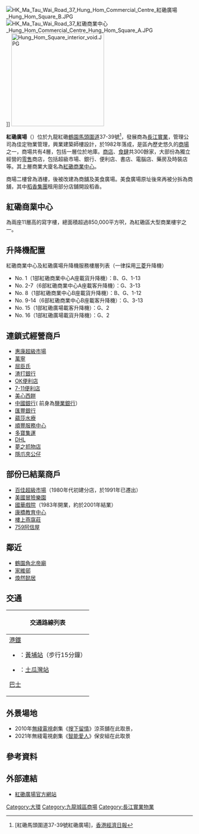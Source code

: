 {{Infobox_housinghk | name = Hung Hom Square<br>紅磡廣場
| logo=
| photo = Hung Hom Commercial Centre.jpg
| phototitle = 紅磡商業中心
| address= [[九龍|九龍]][[紅磡|紅磡]][[鶴園|鶴園]][[馬頭圍道|馬頭圍道]]
| lot= 
| developer= [[長江實業|長江實業]]
| use = 商場及辦公室
| blocknumber = 2座
| floornumber = 
| yearofcompletion = 1982年12月
| former = 青堡大廈
| facilities = 食肆、店舖
| website = 
}}
[[File:HK_Ma_Tau_Wai_Road_37_Hung_Hom_Commercial_Centre_紅磡廣場_Hung_Hom_Square_B.JPG|thumb]]
[[File:HK_Ma_Tau_Wai_Road_37_紅磡商業中心_Hung_Hom_Commercial_Centre_Hung_Hom_Square_A.JPG|thumb]]]]
[[File:Hung_Hom_Square_interior_void.JPG|250px]]

'''紅磡廣場'''（{{lang-en|'''Hung Hom Square'''}}）位於九龍紅磡[[鶴園|鶴園]][[馬頭圍道|馬頭圍道]]37-39號<ref>[紅磡馬頭圍道37-39號紅磡廣場]，[[香港經濟日報|香港經濟日報]]</ref>，發展商為[[長江實業|長江實業]]，管理公司為佳定物業管理，興業建築師樓設計，於1982年落成，是區內歷史悠久的[[商場|商場]]之一，商場共有4層，包括一層位於地庫。[[商店|商店]]、[[食肆|食肆]]共300餘家，大部份為獨立經營的[[零售|零售]]商店，包括超級市場、銀行、便利店、書店、電腦店、藥房及時裝店等。其上層商業大廈名為[[紅磡廣場#紅磡商業中心|紅磡商業中心]]。

商場二樓曾為酒樓，後被改建為商舖及美食廣場。美食廣場原址後來再被分拆為商舖，其中[[稻香集團|稻香集團]]租用部分店舖開設稻香。

==紅磡商業中心==
為兩座11層高的寫字樓，總面積超過850,000平方呎，為紅磡區大型商業樓宇之一。

== 升降機配置 ==
紅磡商業中心及紅磡廣場升降機服務樓層列表（一律採用[[三菱電機|三菱]]升降機）
* No. 1（1部紅磡商業中心A座載貨升降機）：B、G、1-13
* No. 2-7（6部紅磡商業中心A座載客升降機）：G、3-13
* No. 8（1部紅磡商業中心B座載貨升降機）：B、G、1-12
* No. 9-14（6部紅磡商業中心B座載客升降機）：G、3-13
* No. 15（1部紅磡廣場載客升降機）：G、2
* No. 16（1部紅磡廣場載貨升降機）：G、2

==連鎖式經營商戶==
*[[惠康超級市場|惠康超級市場]]
*[[萬寧_(零售商)|萬寧]]
*[[屈臣氏|屈臣氏]]
*[[渣打銀行|渣打銀行]]
*[[OK便利店|OK便利店]]
*[[7-11便利店|7-11便利店]]
*[[美心西餅|美心西餅]]
*[[中國銀行|中國銀行]]( 前身為[[鹽業銀行|鹽業銀行]]）
*[[匯豐銀行|匯豐銀行]]
*[[蘊莎水療|蘊莎水療]]
*[[顺丰速运|順豐服務中心]]
*[[多寶集運|多寶集運]]
*[[DHL|DHL]]
*[[夢之抓物店|夢之抓物店]]
*[[隱爪夾公仔|隱爪夾公仔]]

==部份已結業商戶==
*[[百佳超級市場|百佳超級市場]]（1980年代初建分店，於1991年已遷出）
*[[美國冒險樂園|美國冒險樂園]]
*[[國華戲院|國華戲院]]（1983年開業，約於2001年結業）
*[[康橋教育中心|康橋教育中心]]
*[[樓上燕窩莊|樓上燕窩莊]]
*[[759阿信屋|759阿信屋]]

==鄰近==
*[[鶴園角北帝廟|鶴園角北帝廟]]
*[[家維邨|家維邨]]
*[[煥然懿居|煥然懿居]]

==交通==
{| class="mw-collapsible mw-collapsed wikitable" style="background:white; margin: 0 auto; width: auto;" 
! 交通路線列表
|-
|
;[[港鐵|港鐵]]
*{{港鐵路線標誌|KTL}}：[[黃埔站_(香港)|黃埔站]]（步行15分鐘）
*{{港鐵路線標誌|TML}}：[[土瓜灣站|土瓜灣站]]
;[[香港巴士|巴士]]
{{九龍新界巴士簡單列表|2E|3B|5C|5D|6C|6F|7B|8|11K|11X|12A|15|15X|21|28|41|45|85X|297|297P|796X}}
{{過海隧道巴士簡單列表|106|106A|106P|115}}{{大嶼山巴士簡單列表|E23|E23A|N23}}
|}

==外景場地==
*2010年[[無綫電視|無綫電視]]劇集《[[搜下留情|搜下留情]]》涼茶舖在此取景，
*2021年無綫電視劇集《[[智能愛人|智能愛人]]》保安組在此取景

==參考資料==
<references />

==外部連結==
*[http://www.hhcc.com.hk/ 紅磡廣場官方網站]
{{長江集團}}

[[Category:大環|Category:大環]]
[[Category:九龍城區商場|Category:九龍城區商場]]
[[Category:長江實業物業|Category:長江實業物業]]